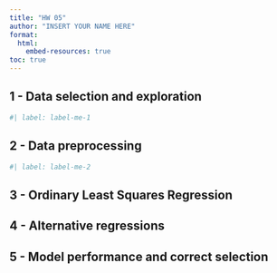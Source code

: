 ```yaml
---
title: "HW 05"
author: "INSERT YOUR NAME HERE"
format:
  html:
    embed-resources: true
toc: true
---
```


## 1 - Data selection and exploration

```r
#| label: label-me-1

```

## 2 - Data preprocessing

```r
#| label: label-me-2

```

## 3 - Ordinary Least Squares Regression


## 4 - Alternative regressions 

## 5 - Model performance and correct selection
